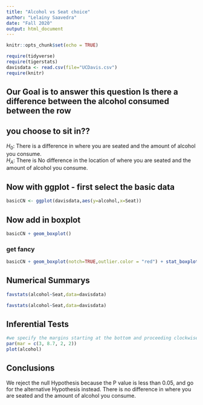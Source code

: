 ```yaml
---
title: "Alcohol vs Seat choice"
author: "Lelainy Saavedra"
date: "Fall 2020"
output: html_document
---
```


```r
knitr::opts_chunk$set(echo = TRUE)
```

```r
require(tidyverse)
require(tigerstats)
davisdata <- read.csv(file="UCDavis.csv") 
require(knitr)
```
## Our Goal is to answer this question Is there a difference between the alcohol consumed between the row
## you choose to sit in??
$H_0$: There is a difference in where you are seated and the amount of alcohol you consume.  
$H_A$: There is No difference in the location of where you are seated and the amount of alcohol you consume.

## Now with ggplot - first select the basic data

```r
basicCN <- ggplot(davisdata,aes(y=alcohol,x=Seat))
```
## Now add in boxplot

```r
basicCN + geom_boxplot()
```
  
  
### get fancy  

```r
basicCN + geom_boxplot(notch=TRUE,outlier.color = "red") + stat_boxplot(geom ='errorbar') + labs(title="Fancy notch boxplot \n with 2 lines")
```

## Numerical Summarys 
```r
favstats(alcohol~Seat,data=davisdata)
```
```r
favstats(alcohol~Seat,data=davisdata)
```

## Inferential Tests

```r
#we specify the margins starting at the bottom and proceeding clockwise - thus 8.7 is the left side margin to hold the names of the factors
par(mar = c(3, 8.7, 2, 2))
plot(alcohol)
```
## Conclusions  
We reject the null Hypothesis because the P value is less than 0.05, and go for the alternative Hypothesis instead. There is no difference in where you are seated and the amount of alcohol you consume.


